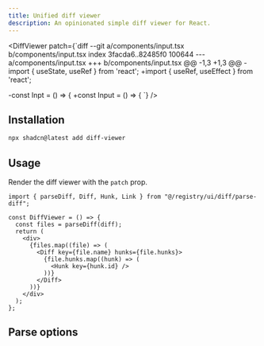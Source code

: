 ```yaml
---
title: Unified diff viewer
description: An opinionated simple diff viewer for React. 
---
```




<DiffViewer patch={`diff --git a/components/input.tsx b/components/input.tsx
index 3facda6..82485f0 100644
--- a/components/input.tsx
+++ b/components/input.tsx
@@ -1,3 +1,3 @@
-import { useState, useRef } from 'react';
+import { useRef, useEffect } from 'react';

-const Inpt = () => {
+const Input = () => {
`} />

<DiffViewer />


## Installation


```bash
npx shadcn@latest add diff-viewer
```

## Usage

Render the diff viewer with the `patch` prop.

```tsx
import { parseDiff, Diff, Hunk, Link } from "@/registry/ui/diff/parse-diff";

const DiffViewer = () => {
  const files = parseDiff(diff);
  return (
    <div>
      {files.map((file) => (
        <Diff key={file.name} hunks={file.hunks}>
          {file.hunks.map((hunk) => (
            <Hunk key={hunk.id} />
          ))}
        </Diff>
      ))}
    </div>
  );
};
```

## Parse options